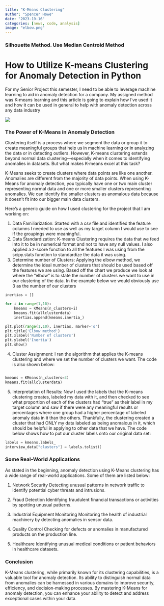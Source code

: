 ```yaml
---
title: "K-Means Clustering"
author: "Spencer Howe"
date: "2023-10-16"
categories: [news, code, analysis]
image: "elbow.png"
---
```

### Silhouette Method. Use Median Centroid Method
# How to Utilize K-means Clustering for Anomaly Detection in Python

For my Senior Project this semester, I need to be able to leverage machine learning to aid in anomaly detection for a company. My assigned method was K-means learning and this article is going to explain how I’ve used it and how it can be used in general to help with anomaly detection across any data industry

![](elbow.png)

### The Power of K-Means in Anomaly Detection
Clustering itself is a process where we segment the data or group it to create meaningful groups that help us in machine learning or in analyzing the data or in detecting outliers. However, K-means clustering extends beyond normal data clustering—especially when it comes to identifying anomalies in datasets. But what makes K-means excel at this task?


K-Means seeks to create clusters where data points are like one another. Anomalies are different from the majority of data points. When using K-Means for anomaly detection, you typically have one or two main cluster representing normal data and one or more smaller clusters representing anomalies. We can identify the smaller clusters as anomalous data because it doesn’t fit into our bigger main data clusters.


Here's a generic guide on how I used clustering for the project that I am working on:


1.	Data Familiarization: Started with a csv file and identified the feature columns I needed to use as well as my target column I would use to see if the groupings were meaningful.
2.	Data Standardization: K-means Clustering requires the data that we feed into it to be in numerical format and not to have any null values. I also applied a z-score function to all the features I was using from the scipy.stats function to standardize the data it was using.
3.	Determine number of Clusters: Applying the elbow method, we determine the ideal number of clusters that should be used based off the features we are using. Based off the chart we produce we look at where the “elbow” is to state the number of clusters we want to use in our clustering of the data. In the example below we would obviously use 3 as the number of our clusters



``` python
inertias = []

for i in range(1,10):
    kmeans = KMeans(n_clusters=i)
    kmeans.fit(allclusterdata)
    inertias.append(kmeans.inertia_)

plt.plot(range(1,10), inertias, marker='o')
plt.title('Elbow method')
plt.xlabel('Number of clusters')
plt.ylabel('Inertia')
plt.show()

```

4.	Cluster Assignment: I ran the algorithm that applies the K-means clustering and where we set the number of clusters we want. The code is also shown below:

``` python

kmeans = KMeans(n_clusters=3)
kmeans.fit(allclusterdata)

```

5.	Interpretation of Results: Now I used the labels that the K-means clustering creates, labeled my data with it, and then checked to see what proportion of each of the clusters had “true” as their label in my target column and saw if there were any meaningful results or percentages where one group had a higher percentage of labeled anomaly data in it than the others. Thankfully, the clustering created a cluster that had ONLY my data labeled as being anomalous in it, which should be helpful in applying to other data that we have. 
The code below shows how to put our cluster labels onto our original data set: 

```python
labels = kmeans.labels_
interview_data["clusters"] = labels.tolist()

```
### Some Real-World Applications
As stated in the beginning, anomaly detection using K-Means clustering has a wide range of real-world applications. Some of them are listed below:

1. Network Security
Detecting unusual patterns in network traffic to identify potential cyber threats and intrusions.

2. Fraud Detection
Identifying fraudulent financial transactions or activities by spotting unusual patterns.

3. Industrial Equipment Monitoring
Monitoring the health of industrial machinery by detecting anomalies in sensor data.

4. Quality Control
Checking for defects or anomalies in manufactured products on the production line.

5. Healthcare
Identifying unusual medical conditions or patient behaviors in healthcare datasets.

### Conclusion
K-Means clustering, while primarily known for its clustering capabilities, is a valuable tool for anomaly detection. Its ability to distinguish normal data from anomalies can be harnessed in various domains to improve security, efficiency, and decision-making processes. By mastering K-Means for anomaly detection, you can enhance your ability to detect and address exceptional cases within your data.
